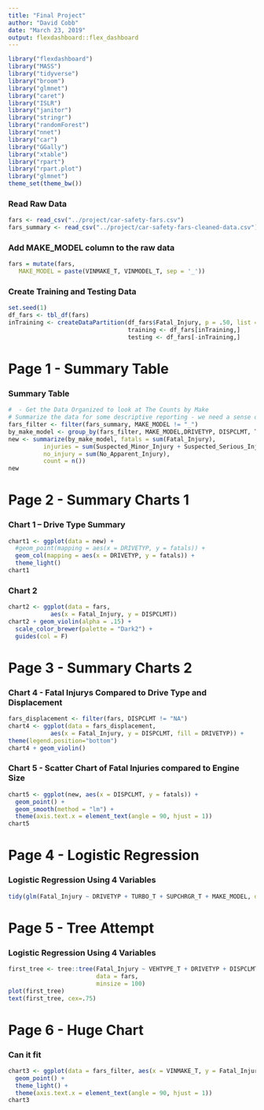 ```yaml
---
title: "Final Project"
author: "David Cobb"
date: "March 23, 2019"
output: flexdashboard::flex_dashboard
---
```


```r
library("flexdashboard")
library("MASS")
library("tidyverse")
library("broom")
library("glmnet")
library("caret")
library("ISLR")
library("janitor")
library("stringr")
library("randomForest")
library("nnet")
library("car")
library("GGally")
library("xtable")
library("rpart")
library("rpart.plot")
library("glmnet")
theme_set(theme_bw())
```

### Read Raw Data
```r
fars <- read_csv("../project/car-safety-fars.csv")
fars_summary <- read_csv("../project/car-safety-fars-cleaned-data.csv")
```

### Add MAKE_MODEL column to the raw data
```r
fars = mutate(fars,
   MAKE_MODEL = paste(VINMAKE_T, VINMODEL_T, sep = '_'))
```

### Create Training and Testing Data
```r
set.seed(1)
df_fars <- tbl_df(fars)
inTraining <- createDataPartition(df_fars$Fatal_Injury, p = .50, list = F)
                                  training <- df_fars[inTraining,]
                                  testing <- df_fars[-inTraining,]
```

Page 1 - Summary Table
=====================================  

### Summary Table

```r
#  - Get the Data Organized to look at The Counts by Make
# Summarize the data for some descriptive reporting - we need a sense of what the data is
fars_filter <- filter(fars_summary, MAKE_MODEL != "_")
by_make_model <- group_by(fars_filter, MAKE_MODEL,DRIVETYP, DISPCLMT, TURBO_T, SUPCHRGR_T)
new <- summarize(by_make_model, fatals = sum(Fatal_Injury),
          injuries = sum(Suspected_Minor_Injury + Suspected_Serious_Injury),
          no_injury = sum(No_Apparent_Injury),
          count = n())
new
```

Page 2 - Summary Charts 1
=====================================     

### Chart 1  -- Drive Type Summary
```r
chart1 <- ggplot(data = new) +
  #geom_point(mapping = aes(x = DRIVETYP, y = fatals)) +
  geom_col(mapping = aes(x = DRIVETYP, y = fatals)) +
  theme_light()
chart1
```

### Chart 2

```r
chart2 <- ggplot(data = fars, 
            aes(x = Fatal_Injury, y = DISPCLMT))
chart2 + geom_violin(alpha = .15) +
  scale_color_brewer(palette = "Dark2") +
  guides(col = F)
```
   
Page 3 - Summary Charts 2
=====================================  

### Chart 4 - Fatal Injurys Compared to Drive Type and Displacement
```r
fars_displacement <- filter(fars, DISPCLMT != "NA")
chart4 <- ggplot(data = fars_displacement,
            aes(x = Fatal_Injury, y = DISPCLMT, fill = DRIVETYP)) +
theme(legend.position="bottom")
chart4 + geom_violin() 
```   
    
### Chart 5 - Scatter Chart of Fatal Injuries compared to Engine Size
```r
chart5 <- ggplot(new, aes(x = DISPCLMT, y = fatals)) +
  geom_point() +
  geom_smooth(method = "lm") +
  theme(axis.text.x = element_text(angle = 90, hjust = 1))
chart5
```

Page 4 - Logistic Regression
=====================================  
### Logistic Regression Using 4 Variables
```r
tidy(glm(Fatal_Injury ~ DRIVETYP + TURBO_T + SUPCHRGR_T + MAKE_MODEL, data = fars))
```

Page 5 - Tree Attempt
=====================================  
### Logistic Regression Using 4 Variables
```r
first_tree <- tree::tree(Fatal_Injury ~ VEHTYPE_T + DRIVETYP + DISPCLMT + TURBO_T, 
                         data = fars,
                         minsize = 100)
plot(first_tree)
text(first_tree, cex=.75)
```

Page 6 - Huge Chart
=====================================  
### Can it fit
```r
chart3 <- ggplot(data = fars_filter, aes(x = VINMAKE_T, y = Fatal_Injury)) +
  geom_point() +
  theme_light() +
  theme(axis.text.x = element_text(angle = 90, hjust = 1))
chart3
```